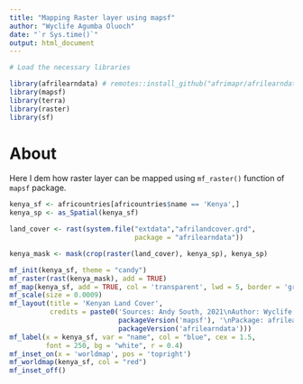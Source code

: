 ```yaml
---
title: "Mapping Raster layer using mapsf"
author: "Wyclife Agumba Oluoch"
date: "`r Sys.time()`"
output: html_document
---
```


```r
# Load the necessary libraries

library(afrilearndata) # remotes::install_github("afrimapr/afrilearndata")
library(mapsf)
library(terra)
library(raster)
library(sf)
```

# About

Here I dem how raster layer can be mapped using `mf_raster()` function of `mapsf` package.

```r
kenya_sf <- africountries[africountries$name == 'Kenya',]
kenya_sp <- as_Spatial(kenya_sf)

land_cover <- rast(system.file("extdata","afrilandcover.grd", 
                               package = "afrilearndata"))

kenya_mask <- mask(crop(raster(land_cover), kenya_sp), kenya_sp)

mf_init(kenya_sf, theme = "candy")
mf_raster(rast(kenya_mask), add = TRUE)
mf_map(kenya_sf, add = TRUE, col = 'transparent', lwd = 5, border = 'grey40')
mf_scale(size = 0.0009)
mf_layout(title = 'Kenyan Land Cover',
          credits = paste0('Sources: Andy South, 2021\nAuthor: Wyclife Agumba Oluoch\n', 'Package: mapsf ',
                           packageVersion('mapsf'), '\nPackage: afrilearndata ',
                           packageVersion('afrilearndata')))
mf_label(x = kenya_sf, var = "name", col = "blue", cex = 1.5, 
         font = 250, bg = "white", r = 0.4)
mf_inset_on(x = 'worldmap', pos = 'topright')
mf_worldmap(kenya_sf, col = "red")
mf_inset_off()
```